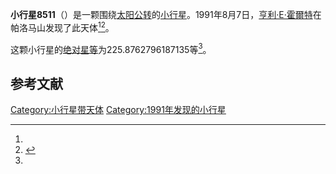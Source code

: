 {{Infobox planet
| bgcolour = #FFFFC0
| name = 8511
| symbol = 
| image = 
| caption = 
| discovery = yes
| discovery_ref = 
| discoverer = [[亨利·E·霍爾特|亨利·E·霍爾特]]
| discovery_site = [[帕洛马山|帕洛马山]] 
| discovered = 1991年8月7日
| designations = yes
| mp_name = 
| named_after = 
| alt_names = 1991 PY10/ 1977 RL20 / 1982 SA5 / 1982 VS
| mp_category = [[主带小行星|主带小行星]]
| orbit_ref = <ref name="a">[http://ssd.jpl.nasa.gov/sbdb.cgi?sstr=8511 8511] {{Wayback|url=http://ssd.jpl.nasa.gov/sbdb.cgi?sstr=8511 |date=20210815100718 }}，小行星數據庫瀏覽器（JPL Small-Body Database Browser）－[[美国国家航空航天局|美国国家航空航天局]]喷气推进实验室</ref>
| epoch = 2456400.5 (2013年4月18日更新)
| aphelion = {{convert|3.188584942878273|AU|km|3|abbr=on|lk=out}}
| perihelion = {{convert|2.356198523995168|AU|km|3|abbr=on}}
| semimajor = {{convert|2.77239173343672|AU|km|3|abbr=on}}
| eccentricity = 0.150120636
| period = 1686.088319 [[日|日]]<br />4.62[[儒略年|儒略年]]
| avg_speed = 
| inclination = 9.16269128945541
| asc_node = 188.0029701153447
| mean_anomaly = 
| arg_peri = 225.8762796187135
| satellites = 
| physical_characteristics = yes
| dimensions = 
| mass = 
| density = 
| surface_grav = 
| escape_velocity = 
| sidereal_day = 
| axial_tilt = 
| pole_ecliptic_lat = 
| pole_ecliptic_lon = 
| albedo = 
| temperatures= 
| temp_name1 = 
| mean_temp_1 = 
| max_temp_1 = 
| temp_name2 = 
| max_temp_2 = 
| spectral_type = 
| abs_magnitude = 225.8762796187135
}}

'''小行星8511'''（{{lang-en|8511}}）是一颗围绕[[太阳|太阳]][[公转|公转]]的[[小行星|小行星]]。1991年8月7日，[[亨利·E·霍爾特|亨利·E·霍爾特]]在帕洛马山发现了此天体<ref name="a" /><ref>{{cite news|title=小行星列表|url=http://cfa-www.harvard.edu/iau/lists/NumberedMPs.txt|accessdate=2013-07-08|newspaper=哈佛大学|archive-date=2008-05-17|archive-url=https://web.archive.org/web/20080517010638/http://cfa-www.harvard.edu/iau/lists/NumberedMPs.txt|dead-url=no}}</ref>。

这颗小行星的[[绝对星等|绝对星等]]为225.8762796187135等<ref name="a" />。

==参考文献==
{{reflist}}
{{Minor Planet Number|[[小行星8510|小行星8510]]|[[小行星8512|小行星8512]]}}

{{小天体}}

[[Category:小行星带天体|Category:小行星带天体]]
[[Category:1991年发现的小行星|Category:1991年发现的小行星]]

{{asteroid-stub}}